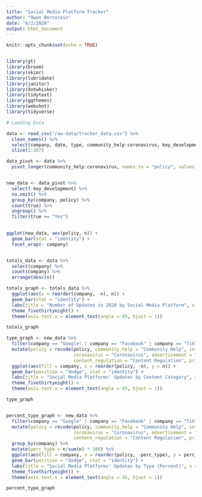 ```yaml
---
title: "Social Media Platform Tracker"
author: "Owen Bernstein"
date: "6/2/2020"
output: html_document
---
```


```r
knitr::opts_chunk$set(echo = TRUE)


library(gt)
library(broom)
library(skimr)
library(lubridate)
library(janitor)
library(dotwhisker)
library(tidytext)
library(ggthemes)
library(webshot)
library(tidyverse)
```

```r

# Loading Data

data <- read_csv("raw-data/tracker_data.csv") %>% 
  clean_names() %>% 
  select(company, date, type, community_help:coronavirus, key_development) %>% 
  slice(1:387)

data_pivot <- data %>% 
  pivot_longer(community_help:coronavirus, names_to = "policy", values_to = "true")


new_data <- data_pivot %>% 
  select(-key_development) %>% 
  na.omit() %>% 
  group_by(company, policy) %>% 
  count(true) %>% 
  ungroup() %>% 
  filter(true == "Yes")
  

ggplot(new_data, aes(policy, n)) +
  geom_bar(stat = "identity") +
  facet_wrap(~ company)



```

```r

totals_data <- data %>% 
  select(company) %>% 
  count(company) %>% 
  arrange(desc(n))

totals_graph <- totals_data %>% 
  ggplot(aes(x = reorder(company, -n), n)) +
  geom_bar(stat = "identity") +
  labs(title = "Number of Updates in 2020 by Social Media Platform", x = "", y = "Number of Updates") +
  theme_fivethirtyeight() +
  theme(axis.text.x = element_text(angle = 45, hjust = 1))

totals_graph

type_graph <- new_data %>% 
  filter(company == "Google" | company == "Facebook" | company == "TikTok") %>% 
  mutate(policy = recode(policy, community_help = "Community Help", information = "Information", 
                         coronavirus = "Coronavirus", advertisement = "Advertisements",
                         content_regulation = "Content Regulation", privacy = "Privacy", misinformation = "Misinformation")) %>% 
  ggplot(aes(fill = company, x = reorder(policy, -n), y = n)) +
  geom_bar(position = "dodge", stat = "identity") +
  labs(title = "Social Media Platforms' Updates by Content Category", x = "", y = "Number of Updates", fill = "") +
  theme_fivethirtyeight() +
  theme(axis.text.x = element_text(angle = 45, hjust = 1))

type_graph


percent_type_graph <- new_data %>% 
  filter(company == "Google" | company == "Facebook" | company == "TikTok") %>% 
  mutate(policy = recode(policy, community_help = "Community Help", information = "Information", 
                         coronavirus = "Coronavirus", advertisement = "Advertisements",
                         content_regulation = "Content Regulation", privacy = "Privacy", misinformation = "Misinformation")) %>% 
  group_by(company) %>% 
  mutate(perc_type = n/sum(n) * 100) %>% 
  ggplot(aes(fill = company, x = reorder(policy, -perc_type), y = perc_type)) +
  geom_bar(position = "dodge", stat = "identity") +
  labs(title = "Social Media Platforms' Updates by Type (Percent)", x = "", y = "Percent of Updates", fill = "") +
  theme_fivethirtyeight() +
  theme(axis.text.x = element_text(angle = 45, hjust = 1))

percent_type_graph
```


